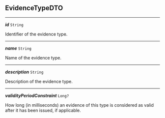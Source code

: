 


## EvidenceTypeDTO



---

***id*** `String`

Identifier of the evidence type.



---

***name*** `String`

Name of the evidence type.



---

***description*** `String`

Description of the evidence type.



---

***validityPeriodConstraint*** `Long?`

How long (in milliseconds) an evidence of this type is considered as valid after it has been issued, if applicable.


